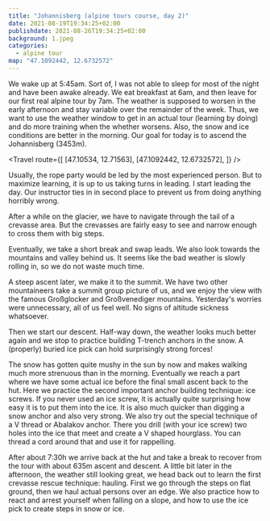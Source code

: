 ```yaml
---
title: "Johannisberg (alpine tours course, day 2)"
date: 2021-08-19T19:34:25+02:00
publishdate: 2021-08-26T19:34:25+02:00
background: 1.jpeg
categories:
  - alpine tour
map: "47.1092442, 12.6732572"
---
```


We wake up at 5:45am. Sort of, I was not able to sleep for most of the night and
have been awake already. We eat breakfast at 6am, and then leave for our first
real alpine tour by 7am. The weather is supposed to worsen in the early
afternoon and stay variable over the remainder of the week. Thus, we want to use
the weather window to get in an actual tour (learning by doing) and do more
training when the whether worsens. Also, the snow and ice conditions are better
in the morning. Our goal for today is to ascend the Johannisberg (3453m).

<Travel
  route={[
    [47.10534, 12.71563],
    [47.1092442, 12.6732572],
  ]}
/>

Usually, the rope party would be led by the most experienced person. But to
maximize learning, it is up to us taking turns in leading. I start leading the
day. Our instructor ties in in second place to prevent us from doing anything
horribly wrong.

<Rimg src="1.jpeg" alt="Leading the rope party." />

<Gallery>
  <Rimg src="IMG-20210822-WA0055.jpeg" alt="On the way to the Johannisberg." />
  <Rimg src="2.jpeg" alt="The rope party." />
  <Rimg src="3.jpeg" alt="Me tied in." />
  <Rimg src="IMG-20210822-WA0063.jpeg" alt="On the way to the Johannisberg." />
</Gallery>

<Pano
  src="IMG_20210819_081245_IMG_20210819_081252.jpeg"
  alt="Panoramic view of our ascent line."
/>

After a while on the glacier, we have to navigate through the tail of a crevasse
area. But the crevasses are fairly easy to see and narrow enough to cross them
with big steps.

<Rimg src="4.jpeg" alt="Crevasses in the glacier." />

Eventually, we take a short break and swap leads. We also look towards the
mountains and valley behind us. It seems like the bad weather is slowly rolling
in, so we do not waste much time.

<Rimg src="5.jpeg" caption="Weather rolling in?" />

A steep ascent later, we make it to the summit. We have two other
mountaineers take a summit group picture of us, and we enjoy the view with the
famous Großglocker and Großvenediger mountains. Yesterday's
worries were unnecessary, all of us feel well. No signs of altitude sickness
whatsoever.

<Rimg src="6.jpeg" alt="Group summit picture" />

<Pano
  src="IMG_20210819_095705_IMG_20210819_095720.jpeg"
  alt="View from the Johannisberg."
/>

<Gallery>
  <Rimg src="7.jpeg" alt="View from the Johannisberg." />
  <Rimg src="8.jpeg" alt="View from the Johannisberg." />
  <Rimg src="9.jpeg" alt="View from the Johannisberg." />
  <Rimg src="10.jpeg" alt="View from the Johannisberg." />
</Gallery>

Then we start our descent. Half-way down, the weather looks much better again and
we stop to practice building T-trench anchors in the snow. A (properly) buried
ice pick can hold surprisingly strong forces!

<Gallery>
  <Rimg src="11.jpeg" alt="Descending" />
  <Rimg src="12.jpeg" alt="Practicing anchor building" />
  <Rimg src="13.jpeg" alt="Descending" />
</Gallery>

The snow has gotten quite mushy in the sun by now and makes walking much more
strenuous than in the morning. Eventually we reach a part where we have some
actual ice before the final small ascent back to the hut. Here we practice the
second important anchor building technique: ice screws. If you never used an ice
screw, it is actually quite surprising how easy it is to put them into the ice.
It is also much quicker than digging a snow anchor and also very strong. We also
try out the special technique of a V thread or Abalakov anchor. There you drill
(with your ice screw) two holes into the ice that meet and create a V shaped
hourglass. You can thread a cord around that and use it for rappelling.

<Gallery>
  <Rimg src="15.jpeg" caption="Practicing with ice screws." />
  <Rimg src="17.jpeg" caption="Back on actual rock." />
</Gallery>

After about 7:30h we arrive back at the hut and take a break to recover from the
tour with about 635m ascent and descent. A little bit later in the afternoon,
the weather still looking great, we head back out to learn the first crevasse
rescue technique: hauling. First we go through the steps on flat ground, then we
haul actual persons over an edge. We also practice how to react and arrest
yourself when falling on a slope, and how to use the ice pick to create steps in
snow or ice.

<Gallery>
  <Rimg src="IMG_0549.jpeg" alt="Waiting for rescue under the edge" />
  <Rimg src="18.jpeg" alt="Under the edge" />
</Gallery>

<Nextday />
